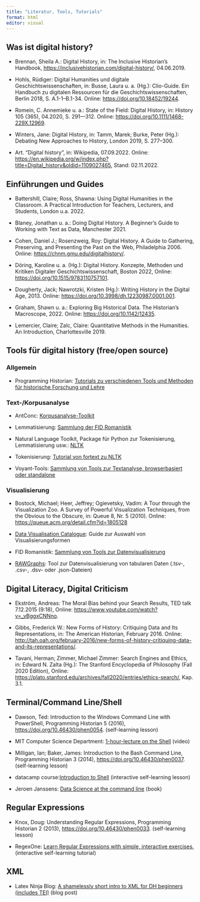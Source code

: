 ```yaml
---
title: "Literatur, Tools, Tutorials"
format: html
editor: visual
---
```


## Was ist digital history? {#sec-digitalhistory-paper}

-   Brennan, Sheila A.: Digital History, in: The Inclusive Historian's Handbook, <https://inclusivehistorian.com/digital-history/>, 04.06.2019.

-   Hohls, Rüdiger: Digital Humanities und digitale Geschichtswissenschaften, in: Busse, Laura u. a. (Hg.): Clio-Guide. Ein Handbuch zu digitalen Ressourcen für die Geschichtswissenschaften, Berlin 2018, S. A.1-1--B.1-34. Online: <https://doi.org/10.18452/19244>.

-   Romein, C. Annemieke u. a.: State of the Field: Digital History, in: History 105 (365), 04.2020, S. 291---312. Online: <https://doi.org/10.1111/1468-229X.12969>.

-   Winters, Jane: Digital History, in: Tamm, Marek; Burke, Peter (Hg.): Debating New Approaches to History, London 2019, S. 277--300.

-   Art. "Digital history", in: Wikipedia, 07.09.2022. Online: <https://en.wikipedia.org/w/index.php?title=Digital_history&oldid=1109027465>, Stand: 02.11.2022.

## Einführungen und Guides

-   Battershill, Claire; Ross, Shawna: Using Digital Humanities in the Classroom. A Practical Introduction for Teachers, Lecturers, and Students, London u.a. 2022.

-   Blaney, Jonathan u. a.: Doing Digital History. A Beginner's Guide to Working with Text as Data, Manchester 2021.

-   Cohen, Daniel J.; Rosenzweig, Roy: Digital History. A Guide to Gathering, Preserving, and Presenting the Past on the Web, Philadelphia 2006. Online: <https://chnm.gmu.edu/digitalhistory/>.

-   Döring, Karoline u. a. (Hg.): Digital History. Konzepte, Methoden und Kritiken Digitaler Geschichtswissenschaft, Boston 2022, Online: <https://doi.org/10.1515/9783110757101>.

-   Dougherty, Jack; Nawrotzki, Kristen (Hg.): Writing History in the Digital Age, 2013. Online: <https://doi.org/10.3998/dh.12230987.0001.001>.

-   Graham, Shawn u. a.: Exploring Big Historical Data. The Historian's Macroscope, 2022. Online: <https://doi.org/10.1142/12435>.

-   Lemercier, Claire; Zalc, Claire: Quantitative Methods in the Humanities. An Introduction, Charlottesville 2019.

## Tools für digital history (free/open source) {#sec-digitaltools}

### Allgemein

-   Programming Historian: [Tutorials zu verschiedenen Tools und Methoden für historische Forschung und Lehre](https://programminghistorian.org/)

### Text-/Korpusanalyse

-   AntConc: [Korpusanalyse-Toolkit](http://laurenceanthony.net/software.html)

-   Lemmatisierung: [Sammlung der FID Romanistik](https://fid-romanistik.de/forschungsdaten/suche-nach-forschungsdaten/fid-internetressourcen/tools/werkzeuge-fuer-die-lemmatisierung-von-texten)

-   Natural Language Toolkit, Package für Python zur Tokenisierung, Lemmatisierung usw.: [NLTK](https://www.nltk.org/)

-   Tokenisierung: [Tutorial von fortext zu NLTK](https://fortext.net/routinen/lerneinheiten/preprocessing-mit-nltk)

-   Voyant-Tools: [Sammlung von Tools zur Textanalyse, browserbasiert oder standalone](https://voyant-tools.org)

### Visualisierung

-   Bostock, Michael; Heer, Jeffrey; Ogievetsky, Vadim: A Tour through the Visualization Zoo. A Survey of Powerful Visualization Techniques, from the Obvious to the Obscure, in: Queue 8, Nr. 5 (2010). Online: <https://queue.acm.org/detail.cfm?id=1805128>

-   [Data Visualisation Catalogue](https://datavizcatalogue.com/search.html): Guide zur Auswahl von Visualisierungsformen

-   FID Romanistik: [Sammlung von Tools zur Datenvisualisierung](https://fid-romanistik.de/forschungsdaten/suche-nach-forschungsdaten/fid-internetressourcen/tools/werkzeuge-fuer-die-visualisierung-von-daten)

-   [RAWGraphs](https://www.rawgraphs.io/): Tool zur Datenvisualisierung von tabularen Daten (.tsv-, .csv-, .dsv- oder .json-Dateien)

## Digital Literacy, Digital Criticism

-   Ekström, Andreas: The Moral Bias behind your Search Results, TED talk 7.12.2015 (9:18), Online: <https://www.youtube.com/watch?v=_vBggxCNNno>.

-   Gibbs, Frederick W.: New Forms of History: Critiquing Data and Its Representations, in: The American Historian, February 2016. Online: <http://tah.oah.org/february-2016/new-forms-of-history-critiquing-data-and-its-representations/>.

-   Tavani, Herman; Zimmer, Michael Zimmer: Search Engines and Ethics, in: Edward N. Zalta (Hg.): The Stanford Encyclopedia of Philosophy (Fall 2020 Edition), Online: <https://plato.stanford.edu/archives/fall2020/entries/ethics-search/>, Kap. 3.1.

## Terminal/Command Line/Shell

-   Dawson, Ted: Introduction to the Windows Command Line with PowerShell, Programming Historian 5 (2016), <https://doi.org/10.46430/phen0054>. (self-learning lesson)

-   MIT Computer Science Department: [1-hour-lecture on the Shell](https://missing.csail.mit.edu/2020/course-shell/) (video)

-   Milligan, Ian; Baker, James: Introduction to the Bash Command Line, Programming Historian 3 (2014), <https://doi.org/10.46430/phen0037>. (self-learning lesson)

-   datacamp course:[Introduction to Shell](https://app.datacamp.com/learn/courses/introduction-to-shell) (interactive self-learning lesson)

-   Jeroen Janssens: [Data Science at the command line](https://datascienceatthecommandline.com/) (book)

## Regular Expressions

-   Knox, Doug: Understanding Regular Expressions, Programming Historian 2 (2013), <https://doi.org/10.46430/phen0033>. (self-learning lesson)

-   RegexOne: [Learn Regular Expressions with simple, interactive exercises.](https://regexone.com/) (interactive self-learning tutorial)

## XML

- Latex Ninja Blog: [A shamelessly short intro to XML for DH beginners (includes TEI)](https://latex-ninja.com/2022/02/02/a-shamelessly-short-intro-to-xml-for-dh-beginners-includes-tei/) (blog post)
